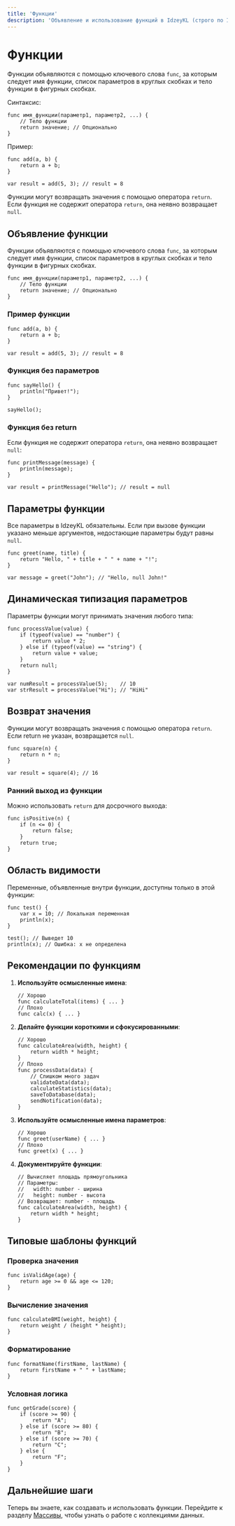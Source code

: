 ```yaml
---
title: 'Функции'
description: 'Объявление и использование функций в IdzeyKL (строго по INSTRUCTIONS.md)'
---
```


# Функции

Функции объявляются с помощью ключевого слова `func`, за которым следует имя функции, список параметров в круглых скобках и тело функции в фигурных скобках.

Синтаксис:
```
func имя_функции(параметр1, параметр2, ...) {
    // Тело функции
    return значение; // Опционально
}
```

Пример:
```
func add(a, b) {
    return a + b;
}

var result = add(5, 3); // result = 8
```

Функции могут возвращать значения с помощью оператора `return`. Если функция не содержит оператора `return`, она неявно возвращает `null`.

## Объявление функции

Функции объявляются с помощью ключевого слова `func`, за которым следует имя функции, список параметров в круглых скобках и тело функции в фигурных скобках.

```ikl
func имя_функции(параметр1, параметр2, ...) {
    // Тело функции
    return значение; // Опционально
}
```

### Пример функции

```ikl
func add(a, b) {
    return a + b;
}

var result = add(5, 3); // result = 8
```

### Функция без параметров

```ikl
func sayHello() {
    println("Привет!");
}

sayHello();
```

### Функция без return

Если функция не содержит оператора `return`, она неявно возвращает `null`:

```ikl
func printMessage(message) {
    println(message);
}

var result = printMessage("Hello"); // result = null
```

## Параметры функции

Все параметры в IdzeyKL обязательны. Если при вызове функции указано меньше аргументов, недостающие параметры будут равны `null`.

```ikl
func greet(name, title) {
    return "Hello, " + title + " " + name + "!";
}

var message = greet("John"); // "Hello, null John!"
```

## Динамическая типизация параметров

Параметры функции могут принимать значения любого типа:

```ikl
func processValue(value) {
    if (typeof(value) == "number") {
        return value * 2;
    } else if (typeof(value) == "string") {
        return value + value;
    }
    return null;
}

var numResult = processValue(5);    // 10
var strResult = processValue("Hi"); // "HiHi"
```

## Возврат значения

Функции могут возвращать значения с помощью оператора `return`. Если return не указан, возвращается `null`.

```ikl
func square(n) {
    return n * n;
}

var result = square(4); // 16
```

### Ранний выход из функции

Можно использовать `return` для досрочного выхода:

```ikl
func isPositive(n) {
    if (n <= 0) {
        return false;
    }
    return true;
}
```

## Область видимости

Переменные, объявленные внутри функции, доступны только в этой функции:

```ikl
func test() {
    var x = 10; // Локальная переменная
    println(x);
}

test(); // Выведет 10
println(x); // Ошибка: x не определена
```

## Рекомендации по функциям

1. **Используйте осмысленные имена**:
   ```ikl
   // Хорошо
   func calculateTotal(items) { ... }
   // Плохо
   func calc(x) { ... }
   ```
2. **Делайте функции короткими и сфокусированными**:
   ```ikl
   // Хорошо
   func calculateArea(width, height) {
       return width * height;
   }
   // Плохо
   func processData(data) {
       // Слишком много задач
       validateData(data);
       calculateStatistics(data);
       saveToDatabase(data);
       sendNotification(data);
   }
   ```
3. **Используйте осмысленные имена параметров**:
   ```ikl
   // Хорошо
   func greet(userName) { ... }
   // Плохо
   func greet(x) { ... }
   ```
4. **Документируйте функции**:
   ```ikl
   // Вычисляет площадь прямоугольника
   // Параметры:
   //   width: number - ширина
   //   height: number - высота
   // Возвращает: number - площадь
   func calculateArea(width, height) {
       return width * height;
   }
   ```

## Типовые шаблоны функций

### Проверка значения
```ikl
func isValidAge(age) {
    return age >= 0 && age <= 120;
}
```

### Вычисление значения
```ikl
func calculateBMI(weight, height) {
    return weight / (height * height);
}
```

### Форматирование
```ikl
func formatName(firstName, lastName) {
    return firstName + " " + lastName;
}
```

### Условная логика
```ikl
func getGrade(score) {
    if (score >= 90) {
        return "A";
    } else if (score >= 80) {
        return "B";
    } else if (score >= 70) {
        return "C";
    } else {
        return "F";
    }
}
```

## Дальнейшие шаги

Теперь вы знаете, как создавать и использовать функции. Перейдите к разделу [Массивы](/idzeykl/arrays), чтобы узнать о работе с коллекциями данных. 